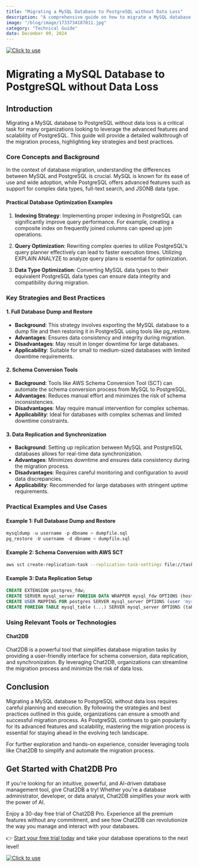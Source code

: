 ```yaml
---
title: "Migrating a MySQL Database to PostgreSQL without Data Loss"
description: "A comprehensive guide on how to migrate a MySQL database to PostgreSQL without data loss, covering key strategies, techniques, and practical examples."
image: "/blog/image/1733734187011.jpg"
category: "Technical Guide"
date: December 09, 2024
---
```

[![Click to use](/image/blog/bg/chat2db1.png)](https://app.chat2db.ai/)
# Migrating a MySQL Database to PostgreSQL without Data Loss


<Authors date="December 09, 2024">
  <Author name="Aiden Stone" link="https://chat2db.ai" />
</Authors>

## Introduction

Migrating a MySQL database to PostgreSQL without data loss is a critical task for many organizations looking to leverage the advanced features and scalability of PostgreSQL. This guide will provide a detailed walkthrough of the migration process, highlighting key strategies and best practices.

### Core Concepts and Background

In the context of database migration, understanding the differences between MySQL and PostgreSQL is crucial. MySQL is known for its ease of use and wide adoption, while PostgreSQL offers advanced features such as support for complex data types, full-text search, and JSONB data type.

#### Practical Database Optimization Examples

1. **Indexing Strategy**: Implementing proper indexing in PostgreSQL can significantly improve query performance. For example, creating a composite index on frequently joined columns can speed up join operations.

2. **Query Optimization**: Rewriting complex queries to utilize PostgreSQL's query planner effectively can lead to faster execution times. Utilizing EXPLAIN ANALYZE to analyze query plans is essential for optimization.

3. **Data Type Optimization**: Converting MySQL data types to their equivalent PostgreSQL data types can ensure data integrity and compatibility during migration.

### Key Strategies and Best Practices

#### 1. Full Database Dump and Restore

- **Background**: This strategy involves exporting the MySQL database to a dump file and then restoring it in PostgreSQL using tools like pg_restore.
- **Advantages**: Ensures data consistency and integrity during migration.
- **Disadvantages**: May result in longer downtime for large databases.
- **Applicability**: Suitable for small to medium-sized databases with limited downtime requirements.

#### 2. Schema Conversion Tools

- **Background**: Tools like AWS Schema Conversion Tool (SCT) can automate the schema conversion process from MySQL to PostgreSQL.
- **Advantages**: Reduces manual effort and minimizes the risk of schema inconsistencies.
- **Disadvantages**: May require manual intervention for complex schemas.
- **Applicability**: Ideal for databases with complex schemas and limited downtime constraints.

#### 3. Data Replication and Synchronization

- **Background**: Setting up replication between MySQL and PostgreSQL databases allows for real-time data synchronization.
- **Advantages**: Minimizes downtime and ensures data consistency during the migration process.
- **Disadvantages**: Requires careful monitoring and configuration to avoid data discrepancies.
- **Applicability**: Recommended for large databases with stringent uptime requirements.

### Practical Examples and Use Cases

#### Example 1: Full Database Dump and Restore

```sql
mysqldump -u username -p dbname > dumpfile.sql
pg_restore -U username -d dbname < dumpfile.sql
```

#### Example 2: Schema Conversion with AWS SCT

```bash
aws sct create-replication-task --replication-task-settings file://task-settings.json
```

#### Example 3: Data Replication Setup

```sql
CREATE EXTENSION postgres_fdw;
CREATE SERVER mysql_server FOREIGN DATA WRAPPER mysql_fdw OPTIONS (host 'mysql_host', port 'mysql_port', database 'mysql_db');
CREATE USER MAPPING FOR postgres SERVER mysql_server OPTIONS (user 'mysql_user', password 'mysql_password');
CREATE FOREIGN TABLE mysql_table (...) SERVER mysql_server OPTIONS (table_name 'mysql_table');
```

### Using Relevant Tools or Technologies

#### Chat2DB

Chat2DB is a powerful tool that simplifies database migration tasks by providing a user-friendly interface for schema conversion, data replication, and synchronization. By leveraging Chat2DB, organizations can streamline the migration process and minimize the risk of data loss.

## Conclusion

Migrating a MySQL database to PostgreSQL without data loss requires careful planning and execution. By following the strategies and best practices outlined in this guide, organizations can ensure a smooth and successful migration process. As PostgreSQL continues to gain popularity for its advanced features and scalability, mastering the migration process is essential for staying ahead in the evolving tech landscape.

For further exploration and hands-on experience, consider leveraging tools like Chat2DB to simplify and automate the migration process.

## Get Started with Chat2DB Pro

If you're looking for an intuitive, powerful, and AI-driven database management tool, give Chat2DB a try! Whether you're a database administrator, developer, or data analyst, Chat2DB simplifies your work with the power of AI.

Enjoy a 30-day free trial of Chat2DB Pro. Experience all the premium features without any commitment, and see how Chat2DB can revolutionize the way you manage and interact with your databases.

👉 [Start your free trial today](https://app.chat2db.ai/) and take your database operations to the next level!

[![Click to use](/image/blog/bg/chat2db.jpg)](https://app.chat2db.ai/)
